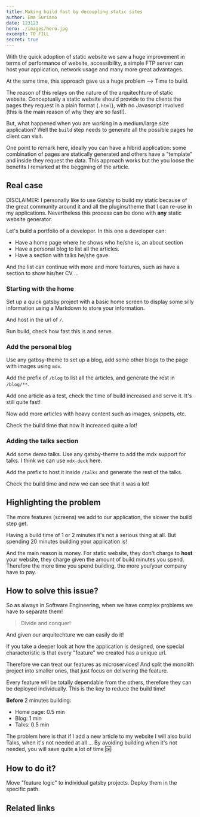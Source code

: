 ```yaml
---
title: Making build fast by decoupling static sites
author: Ema Suriano
date: 123123
hero: ./images/hero.jpg
excerpt: TO FILL
secret: true
---
```


With the quick adoption of static website we saw a huge improvement in terms of performance of website, accessibility, a simple FTP server can host your application, network usage and many more great advantages.

At the same time, this approach gave us a huge problem --> Time to build.

The reason of this relays on the nature of the arquitechture of static website. Conceptually a static website should provide to the clients the pages they request in a plain format (`.html`), with no Javascript involved (this is the main reason of why they are so fast!).

But, what happened when you are working in a medium/large size application? Well the `build` step needs to generate all the possible pages he client can visit.

One point to remark here, ideally you can have a hibrid application: some combination of pages are statically generated and others have a "template" and inside they request the data. This approach works but the you loose the benefits I remarked at the beggining of the article.

## Real case

DISCLAIMER: I personally like to use Gatsby to build my static because of the great community around it and all the plugins/theme that I can re-use in my applications. Nevertheless this process can be done with **any** static website generator.

Let's build a portfolio of a developer. In this one a developer can:

- Have a home page where he shows who he/she is, an about section
- Have a personal blog to list all the articles.
- Have a section with talks he/she gave.

And the list can continue with more and more features, such as have a section to show his/her CV ...

### Starting with the home

Set up a quick gatsby project with a basic home screen to display some silly information using a Markdown to store your information.

And host in the url of `/`.

Run build, check how fast this is and serve.

### Add the personal blog

Use any gatbsy-theme to set up a blog, add some other blogs to the page with images using `mdx`.

Add the prefix of `/blog` to list all the articles, and generate the rest in `/blog/**`.

Add one article as a test, check the time of build increased and serve it. It's still quite fast!

Now add more articles with heavy content such as images, snippets, etc.

Check the build time that now it increased quite a lot!

### Adding the talks section

Add some demo talks. Use any gatsby-theme to add the mdx support for talks. I think we can use `mdx-deck` here.

Add the prefix to host it inside `/talks` and generate the rest of the talks.

Check the build time and now we can see that it was a lot!

## Highlighting the problem

The more features (screens) we add to our application, the slower the build step get.

Having a build time of 1 or 2 minutes it's not a serious thing at all. But spending 20 minutes building your application is!

And the main reason is money. For static website, they don't charge to **host** your website, they charge given the amount of build minutes you spend. Therefore the more time you spend building, the more you/your company have to pay.

## How to solve this issue?

So as always in Software Engineering, when we have complex problems we have to separate them!

> Divide and conquer!

And given our arquitechture we can easily do it!

If you take a deeper look at how the application is designed, one special characteristic is that every "feature" we created has a unique url.

Therefore we can treat our features as microservices! And split the monolith project into smaller ones, that just focus on delivering the feature.

Every feature will be totally dependable from the others, therefore they can be deployed individually. This is the key to reduce the build time!

**Before** 2 minutes building:

- Home page: 0.5 min
- Blog: 1 min
- Talks: 0.5 min

The problem here is that if I add a new article to my website I will also build Talks, when it's not needed at all ... By avoiding building when it's not needed, you will save quite a lot of time 🆗

## How to do it?

Move "feature logic" to individual gatsby projects. Deploy them in the specific path.

## Related links
